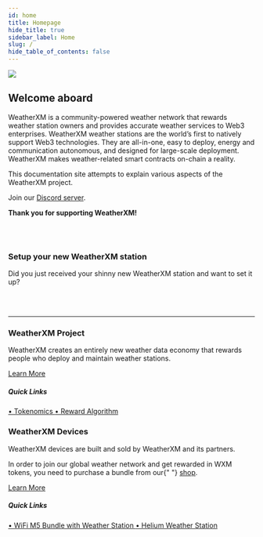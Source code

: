 ```yaml
---
id: home
title: Homepage
hide_title: true
sidebar_label: Home
slug: /
hide_table_of_contents: false
---
```



<div class="row">
  <div class="col col--8">
    <img src={useBaseUrl("img/home/wxm-network-banner.png")} />
  </div>
</div>


## Welcome aboard

WeatherXM is a community-powered weather network that rewards weather station owners and provides accurate weather services to Web3 enterprises.
WeatherXM weather stations are the world’s first to natively support Web3 technologies. They are all-in-one, easy to deploy, energy and communication autonomous, and designed for large-scale deployment.
WeatherXM makes weather-related smart contracts on-chain a reality.

This documentation site attempts to explain various aspects of the WeatherXM project.

Join our [Discord server](https://weatherxm.com/discord).

**Thank you for supporting WeatherXM!**

<br></br>

### Setup your new WeatherXM station

Did you just received your shinny new WeatherXM station and want to set it up?

<br></br>

<hr />



<div class="row marginTop">
  <div class="col">
    <h3>WeatherXM Project</h3>
    <p>
      WeatherXM creates an entirely new weather data economy that rewards
      people who deploy and maintain weather stations.
    </p>
    <a class="learnMore" href="/project">
      Learn More
    </a>
    <h5 class="quickLinks">Quick Links</h5>
    <a className="block" href="/tokenomics/">
      &#8226; Tokenomics
    </a>
    <a className="block" href="/reward-algorithm/">
      &#8226; Reward Algorithm
    </a>
  </div>
  <div class="col">
    <h3>WeatherXM Devices</h3>
    <p>WeatherXM devices are built and sold by WeatherXM and its partners.</p>
    <p>
      In order to join our global weather network and get rewarded in WXM
      tokens, you need to purchase a bundle from our{" "}
      <a href="https://shop.weatherxm.com/">shop</a>.
    </p>
    <a class="learnMore" href="/wxm-devices">
      Learn More
    </a>
    <h5 class="quickLinks">Quick Links</h5>
    <a className="block" href="/wxm-devices/wifi-m5-bundle/m5-contents">
      &#8226; WiFi M5 Bundle with Weather Station
    </a>
    <a className="block" href="/wxm-devices/helium/helium-contents">
      &#8226; Helium Weather Station
    </a>
  </div>
</div>
